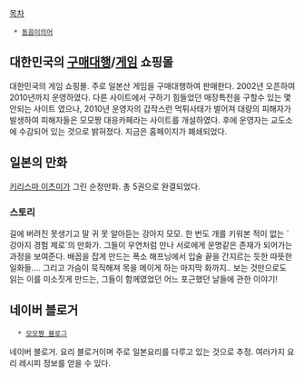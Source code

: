[[목차]]

  * [[동음이의어]]

== 대한민국의 [[구매대행]]/[[게임]] 쇼핑몰 ==
대한민국의 게임 쇼핑몰. 주로 일본산 게임을 구매대행하여 판매한다. 2002년 오픈하여 2010년까지 운영하였다. 다른 사이트에서 구하기 힘들었던 매장특전을 구할수 있는 몇 안되는 사이트 였으나, 2010년 운영자의 갑작스런 먹튀사태가 벌어져 대량의 피해자가 발생하여 피해자들은 모모짱 대응카페라는 사이트를 개설하였다. 후에 운영자는 교도소에 수감되어 있는 것으로 밝혀졌다. 지금은 홈페이지가 폐쇄되었다. 

== 일본의 만화 ==
[[키리스마 이츠미]]가 그린 순정만화. 총 5권으로 완결되었다.

=== 스토리 ===
길에 버려진 못생기고 말 귀 못 알아듣는 강아지 모모. 한 번도 개를 키워본 적이 없는 `강아지 경험 제로`의 만화가. 그들이 우연처럼 만나 서로에게 운명같은 존재가 되어가는 과정을 보여준다. 배꼽을 잡게 만드는 폭소 해프닝에서 입술 끝을 간지르는 듯한 따뜻한 일화들…. 그리고 가슴이 묵직해져 목을 메이게 하는 마지막 화까지.. 보는 것만으로도 읽는 이를 미소짓게 만드는, 그들이 함께였었던 어느 포근했던 날들에 관한 이야기!

== 네이버 블로거 ==
   * [http://momozzang31.blog.me/171666900 모모짱 블로그]

네이버 블로거. 요리 블로거이며 주로 일본요리를 다루고 있는 것으로 추정. 여러가지 요리 레시피 정보를 얻을 수 있다.
